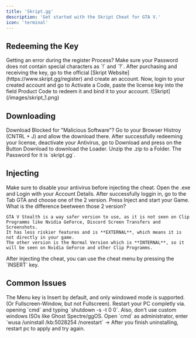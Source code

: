 ```yaml
---
title: 'Skript.gg'
description: 'Get started with the Skript Cheat for GTA V.'
icon: 'terminal'
---
```


## Redeeming the Key

<Warning>
    Getting an error during the register Process? Make sure your Password does not contain special characters as `!` and `?`.
</Warning>

<Steps>
    <Step title="First Step">
        After purchasing and receiving the key, go to the official [Skript Website](https://www.skript.gg/register) and create an account.
    </Step>
    <Step title="Second Step">
        Now, login to your created account and go to Activate a Code, paste the license key into the field Product Code to redeem it and bind it to your account.
    </Step>
</Steps>

<Frame>
    ![Skript](/images/skript_1.png)
</Frame>

## Downloading

<Note>
    Download Blocked for "Malicious Software"? Go to your Browser Histroy (CNTRL + J) and allow the download there.
</Note>

<Steps>
    <Step title="First Step">
        After successfully redeeming your license, deactivate your Antivirus, go to Download and press on the Button Download to download the Loader.
    </Step>
    <Step title="Second Step">
        Unzip the .zip to a Folder. The Password for it is `skript.gg`.
    </Step>
</Steps>

## Injecting 

<Note>
    Make sure to disable your antivirus before injecting the cheat.
</Note>

<Steps>
    <Step title="First Step">
        Open the .exe and Login with your Account Details.
    </Step>
    <Step title="Second Step">
        After successfully loggin in, go to the Tab GTA and choose one of the 2 version.
    </Step>
    <Step title="Third Step">
        Press Inject and start your Game.
    </Step>
</Steps>

<Info>
    What is the difference beetween those 2 version?

    GTA V Stealth is a way safer version to use, as it is not seen on Clip Programms like Nvidia GeForce, Discord Screen Transfers and Screenshots. 
    It has less riskier features and is **EXTERNAL**, which means it is not directly in your game. 
    The other version is the Normal Version which is **INTERNAL**, so it will be seen on Nvidia GeForce and other Clip Programms.
</Info>

<Tip>
    After injecting the cheat, you can use the cheat menu by pressing the `INSERT` key. 
</Tip>

## Common Issues

<AccordionGroup>
    <Accordion title="Menu key/no menu or ESP in game">
        The Menu key is Insert by default, and only windowed mode is supported. (Or Fullscreen-Window, but not Fullscreen).
    </Accordion>
    <Accordion title="Loader stuck on 0% (for more than 5 minutes)">
        Restart your PC completly via. opening `cmd` and typing `shutdown -s -t 0 0`. Also, don't use custom windows ISOs like Ghost Spectre/ggOS.
    </Accordion>
    <Accordion title="Error code: 0xC0000603">
        Open `cmd` as administrator, enter `wusa /uninstall /kb:5028254 /norestart` -> After you finish uninstalling, restart pc to apply and try again.
    </Accordion>
</AccordionGroup>